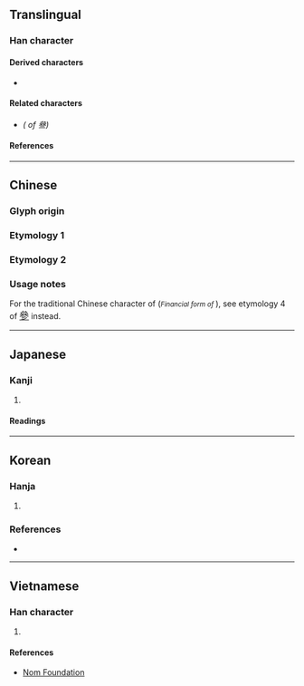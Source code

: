 {{also|叁|參|𠫰}}
{{character info/new}}
==Translingual==

===Han character===
{{Han char|rn=28|rad=厶|as=09|sn=11|four=|canj=IIIM|ids=⿱𠫯三}}

====Derived characters====
* {{l|mul|[[𢠊]], [[𤡙]]}}

====Related characters====
* {{l|mul|[[參]]}} ''({{w|Variant Chinese character#Orthodox and vulgar variants|Orthodox form}} of 叄)''

====References====
{{Han ref|kx=0164.301|dkj=03089|hdz=10387.210|uh=53C4}}

----

==Chinese==

===Glyph origin===
{{rfe|zh}}

===Etymology 1===
{{zh-see|參|v}} <!-- 《中文大辭典》 http://www.guoxuedashi.com/kangxi/pic.php?f=zwdcd&p=2185 -->

===Etymology 2===
{{zh-see|三|v}} <!-- 《重訂直音篇》 https://archive.org/stream/02076765.cn#page/n32/mode/2up -->

===Usage notes===
For the traditional Chinese character of {{l|mul|叁}} (''<small>Financial form of {{l|mul|三}}</small>''), see etymology 4 of <big>[[參#Etymology 4|參]]</big> instead.
<!-- Note: Based on historical sources, 叄 does not seem to be related to 叁. Refer http://www.guoxuedashi.com/zidian/53C4.html -->

----

==Japanese==

===Kanji===
{{ja-kanji|grade=|rs=厶09}}

# {{alt form|ja|參}}

====Readings====
{{ja-readings
|on=さん, しん
|kun=まいる, みつ, まじわる
}}

----

==Korean==

===Hanja===
{{ko-hanja|석|삼}}

# {{alternative form of|ko|參|tr={{m|ko|삼}}||[[three]]}}

===References===
* {{R:zonmal|21444}}

----

==Vietnamese==

===Han character===
{{vi-readings|reading=[[tam]]|rs=厶09}}

# {{rfdef|vi|sort=厶09}}

====References====
* [http://nomfoundation.org/common/nom_details.php?codepoint=53C4 Nom Foundation]